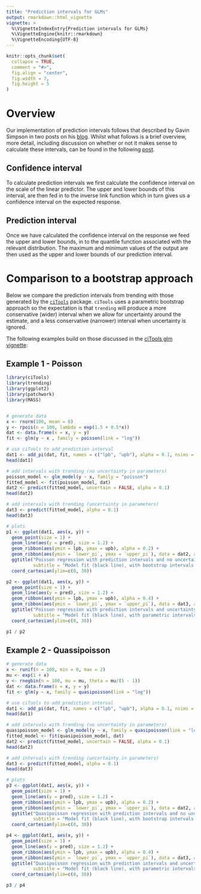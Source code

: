 ```yaml
---
title: "Prediction intervals for GLMs"
output: rmarkdown::html_vignette
vignette: >
  %\VignetteIndexEntry{Prediction intervals for GLMs}
  %\VignetteEngine{knitr::rmarkdown}
  %\VignetteEncoding{UTF-8}
---
```


```r
knitr::opts_chunk$set(
  collapse = TRUE,
  comment = "#>",
  fig.align = "center",
  fig.width = 7,
  fig.height = 5
)
```

# Overview
Our implementation of prediction intervals follows that described by Gavin
Simpson in two posts on his [blog](https://fromthebottomoftheheap.net). Whilst
what follows is a brief overview, more detail, including discussion on whether
or not it makes sense to calculate these intervals, can be found in the following
[post](https://fromthebottomoftheheap.net/2017/05/01/glm-prediction-intervals-i/).


## Confidence interval
To calculate prediction intervals we first calculate the confidence interval on
the scale of the linear predictor.  The upper and lower bounds of this interval,
are then fed in to the inverse link function which in turn gives us a confidence
interval on the expected response.

## Prediction interval
Once we have calculated the confidence interval on the response we feed the
upper and lower bounds, in to the quantile function associated with the relevant
distribution.  The maximum and minimum values of the output are then used as the
upper and lower bounds of our prediction interval.


# Comparison to a bootstrap approach
Below we compare the prediction intervals from trending with those generated
by the [`ciTools`](https://CRAN.R-project.org/package=ciTools) package.
`ciTools` uses a parametric bootstrap approach so the expectation is that
`trending` will produce a more conservative (wider) interval when we allow for
uncertainty around the estimate, and a less conservative (narrower) interval
when uncertainty is ignored.

The following examples build on those discussed in the 
[ciTools glm vignette](https://CRAN.R-project.org/package=ciTools/vignettes/ciTools-glm-vignette.html):

## Example 1 - Poisson

```r
library(ciTools)
library(trending)
library(ggplot2)
library(patchwork)
library(MASS)


# generate data
x <- rnorm(100, mean = 0)
y <- rpois(n = 100, lambda = exp(1.5 + 0.5*x))
dat <- data.frame(x = x, y = y)
fit <- glm(y ~ x , family = poisson(link = "log"))

# use ciTools to add prediction interval
dat1 <- add_pi(dat, fit, names = c("lpb", "upb"), alpha = 0.1, nsims = 20000)
head(dat1)

# add intervals with trending (no uncertainty in parameters)
poisson_model <- glm_model(y ~ x, family = "poisson")
fitted_model <- fit(poisson_model, dat)
dat2 <- predict(fitted_model, uncertain = FALSE, alpha = 0.1)
head(dat2)

# add intervals with trending (uncertainty in parameters)
dat3 <- predict(fitted_model, alpha = 0.1)
head(dat3)

# plots
p1 <- ggplot(dat1, aes(x, y)) +
  geom_point(size = 1) +
  geom_line(aes(y = pred), size = 1.2) +
  geom_ribbon(aes(ymin = lpb, ymax = upb), alpha = 0.2) +
  geom_ribbon(aes(ymin = `lower_pi`, ymax = `upper_pi`), data = dat2, alpha = 0.4) +
  ggtitle("Poisson regression with prediction intervals and no uncertainty in parameters", 
          subtitle = "Model fit (black line), with bootstrap intervals (gray), parametric intervals (dark gray)") +
  coord_cartesian(ylim=c(0, 30))

p2 <- ggplot(dat1, aes(x, y)) +
  geom_point(size = 1) +
  geom_line(aes(y = pred), size = 1.2) +
  geom_ribbon(aes(ymin = lpb, ymax = upb), alpha = 0.4) +
  geom_ribbon(aes(ymin = `lower_pi`, ymax = `upper_pi`), data = dat3, alpha = 0.2) +
  ggtitle("Poisson regression with prediction intervals and uncertainty in parameters", 
          subtitle = "Model fit (black line), with parametric intervals (gray), bootstrap intervals (dark gray)") +
  coord_cartesian(ylim=c(0, 30))

p1 / p2

```

## Example 2 - Quassipoisson

```r
# generate data
x <- runif(n = 100, min = 0, max = 2)
mu <- exp(1 + x)
y <- rnegbin(n = 100, mu = mu, theta = mu/(5 - 1))
dat <- data.frame(x = x, y = y)
fit <- glm(y ~ x, family = quasipoisson(link = "log"))

# use ciTools to add prediction interval
dat1 <- add_pi(dat, fit, names = c("lpb", "upb"), alpha = 0.1, nsims = 20000)
head(dat1)

# add intervals with trending (no uncertainty in parameters)
quasipoisson_model <- glm_model(y ~ x, family = quasipoisson(link = "log"))
fitted_model <- fit(quasipoisson_model, dat)
dat2 <- predict(fitted_model, uncertain = FALSE, alpha = 0.1)
head(dat2)

# add intervals with trending (uncertainty in parameters)
dat3 <- predict(fitted_model, alpha = 0.1)
head(dat3)

# plots
p3 <- ggplot(dat1, aes(x, y)) +
  geom_point(size = 1) +
  geom_line(aes(y = pred), size = 1.2) +
  geom_ribbon(aes(ymin = lpb, ymax = upb), alpha = 0.2) +
  geom_ribbon(aes(ymin = `lower_pi`, ymax = `upper_pi`), data = dat2, alpha = 0.4) +
  ggtitle("Quasipoisson regression with prediction intervals and no uncertainty in parameters", 
          subtitle = "Model fit (black line), with bootstrap intervals (gray), parametric intervals (dark gray)") +
  coord_cartesian(ylim=c(0, 30))

p4 <- ggplot(dat1, aes(x, y)) +
  geom_point(size = 1) +
  geom_line(aes(y = pred), size = 1.2) +
  geom_ribbon(aes(ymin = lpb, ymax = upb), alpha = 0.4) +
  geom_ribbon(aes(ymin = `lower_pi`, ymax = `upper_pi`), data = dat3, alpha = 0.2) +
  ggtitle("Quasipoisson regression with prediction intervals and uncertainty in parameters", 
          subtitle = "Model fit (black line), with parametric intervals (gray), bootstrap intervals (dark gray)") +
  coord_cartesian(ylim=c(0, 30))

p3 / p4

```